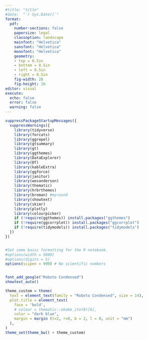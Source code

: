 ```yaml
---
#title: "title"
#date:  "`r Sys.Date()`"
format: 
  pdf:
    number-sections: false
    papersize: legal
    classoption: landscape
    mainfont: "Helvetica"
    sansfont: "Helvetica"
    monofont: "Helvetica"
    geometry: 
    - top = 0.5in
    - bottom = 0.5in
    - left = 0.5in
    - right = 0.5in
    fig-width: 28
    fig-height: 16
editor: visual
execute: 
  echo: false
  error: false
  warning: false
---
```


```r
suppressPackageStartupMessages({
  suppressWarnings({
    library(tidyverse)
    library(forcats)
    library(ggrepel)
    library(gtsummary)
    library(gt)
    library(ggthemes)
    library(DataExplorer)
    library(DT)
    library(kableExtra)
    library(ggforce)
    library(janitor)
    library(wesanderson)
    library(thematic)
    library(hrbrthemes)
    library(broman) #myround
    library(showtext)
    library(skimr)
    library(plotly)
    library(colourpicker)
    if (!require(ggthemes)) install.packages("ggthemes")
    if (!require(ggcorrplot)) install.packages("ggcorrplot")
    if (!require(tidymodels)) install.packages("tidymodels")
  })
})


#Set some basic formatting for the R notebook. 
#options(width = 5000)
#options(digits = 5)
options(scipen = 999) # No scientific numbers 


font_add_google("Roboto Condensed")
showtext_auto()

theme_custom = theme(
  text = element_text(family = "Roboto Condensed", size = 14),
  plot.title = element_text(
    face = 'bold',
    # colour = thematic::okabe_ito(8)[6],
    color = "dark blue",
    margin = margin (t=2, r=0, b = 2, l = 0, unit = "mm")
  ),
)
theme_set(theme_bw() + theme_custom)






```

```r



```

